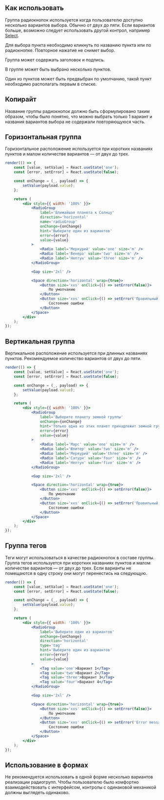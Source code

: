 ## Как использовать

Группа радиокнопок используется когда пользователю доступно несколько вариантов выбора.
Обычно от двух до пяти. Если вариантов больше, возможно следует использовать другой контрол,
например [Select](?path=/docs/компоненты-select--select).

Для выбора пункта необходимо кликнуть по названию пункта или по радиокнопке. Повторное нажатие не снимет выбор.

Группа может содержать заголовок и подпись.

В группе может быть выбрано несколько пунктов.

Один из пунктов может быть предвыбран по умолчанию, такой пункт необходимо располагать первым в списке.

## Копирайт

Название группы радиокнопок должно быть сформулировано таким образом, чтобы было понятно, что можно выбрать только 1 вариант и
названия вариантов выбора не содержали повторяющуюся часть.

## Горизонтальная группа

Горизонтальное расположение используется при коротких названиях пунктов и малом количестве вариантов — от двух до трех.

```jsx live
render(() => {
    const [value, setValue] = React.useState('one');
    const [error, setError] = React.useState(false);

    const onChange = (_, payload) => {
        setValue(payload.value);
    };

    return (
        <div style={{ width: '100%' }}>
            <RadioGroup
                label='Ближайшая планета к Солнцу'
                direction='horizontal'
                name='radioGroup'
                onChange={onChange}
                hint='Выберите один из вариантов'
                error={error}
                value={value}
            >
                <Radio label='Меркурий' value='one' size='m' />
                <Radio label='Венера' value='two' size='m' />
                <Radio label='Нептун' value='three' size='m' />
            </RadioGroup>

            <Gap size='2xl' />

            <Space direction='horizontal' wrap={true}>
                <Button size='xxs' onClick={() => setError(false)}>
                    По умолчанию
                </Button>
                <Button size='xxs' onClick={() => setError('Правильный ответ: Меркурий')}>
                    Состояние ошибки
                </Button>
            </Space>
        </div>
    );
});
```

## Вертикальная группа

Вертикальное расположение используется при длинных названиях пунктов. Рекомендуемое количество вариантов от двух до пяти.

```jsx live
render(() => {
    const [value, setValue] = React.useState('one');
    const [error, setError] = React.useState(false);

    const onChange = (_, payload) => {
        setValue(payload.value);
    };

    return (
        <div style={{ width: '100%' }}>
            <RadioGroup
                label='Выберите планету земной группы'
                onChange={onChange}
                hint='Только одна из этих планет принадлежит земной группе'
                error={error}
                value={value}
            >
                <Radio label='Марс' value='one' size='m' />
                <Radio label='Юпитер' value='two' size='m' />
                <Radio label='Меркурий' value='three' size='m' />
                <Radio label='Сатурн' value='four' size='m' />
                <Radio label='Нептун' value='five' size='m' />
            </RadioGroup>

            <Gap size='2xl' />

            <Space direction='horizontal' wrap={true}>
                <Button size='xxs' onClick={() => setError(false)}>
                    По умолчанию
                </Button>
                <Button size='xxs' onClick={() => setError('Правильный ответ: Марс')}>
                    Состояние ошибки
                </Button>
            </Space>
        </div>
    );
});
```

## Группа тегов

Теги могут использоваться в качестве радиокнопок в составе группы.
Группа тегов используется при коротких названиях пунктов и малом количестве вариантов — от двух до трех.
Если варианты не помещаются в одну строку они могут перенестись на следующую.

```jsx live
render(() => {
    const [value, setValue] = React.useState('one');
    const [error, setError] = React.useState(false);

    const onChange = (_, payload) => {
        setValue(payload.value);
    };

    return (
        <div style={{ width: '100%' }}>
            <RadioGroup
                label='Выберите один из вариантов'
                onChange={onChange}
                direction='horizontal'
                type='tag'
                hint='Выберите один из вариантов'
                error={error}
                value={value}
            >
                <Tag value='one'>Вариант 1</Tag>
                <Tag value='two'>Вариант 2</Tag>
                <Tag value='three'>Вариант 3</Tag>
                <Tag value='four'>Вариант 4</Tag>
            </RadioGroup>

            <Gap size='2xl' />

            <Space direction='horizontal' wrap={true}>
                <Button size='xxs' onClick={() => setError(false)}>
                    По умолчанию
                </Button>
                <Button size='xxs' onClick={() => setError('Error message')}>
                    Состояние ошибки
                </Button>
            </Space>
        </div>
    );
});
```

## Использование в формах

Не рекомендуется использовать в одной форме несколько вариантов реализации радиогрупп.
Чтобы пользователю было комфортно взаимодействовать с интерфейсом, контролы с одинаковой механикой должны выглядеть одинаково.
